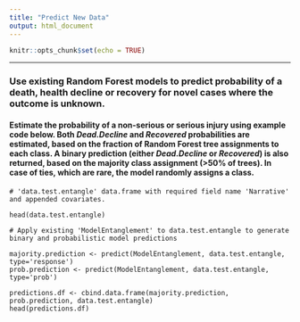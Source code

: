 ```yaml
---
title: "Predict New Data"
output: html_document
---
```

```r
knitr::opts_chunk$set(echo = TRUE)
```
***
### Use existing Random Forest models to predict probability of a death, health decline or recovery for novel cases where the outcome is unknown.


#### Estimate the probability of a non-serious or serious injury using example code below. Both *Dead.Decline* and *Recovered* probabilities are estimated, based on the fraction of Random Forest tree assignments to each class. A binary prediction (either *Dead.Decline* or *Recovered*) is also returned, based on the majority class assignment (>50% of trees). In case of ties, which are rare, the model randomly assigns a class.

```
# 'data.test.entangle' data.frame with required field name 'Narrative' and appended covariates.

head(data.test.entangle)

# Apply existing 'ModelEntanglement' to data.test.entangle to generate binary and probabilistic model predictions

majority.prediction <- predict(ModelEntanglement, data.test.entangle, type='response')
prob.prediction <- predict(ModelEntanglement, data.test.entangle, type='prob')

predictions.df <- cbind.data.frame(majority.prediction, prob.prediction, data.test.entangle)
head(predictions.df)

```
